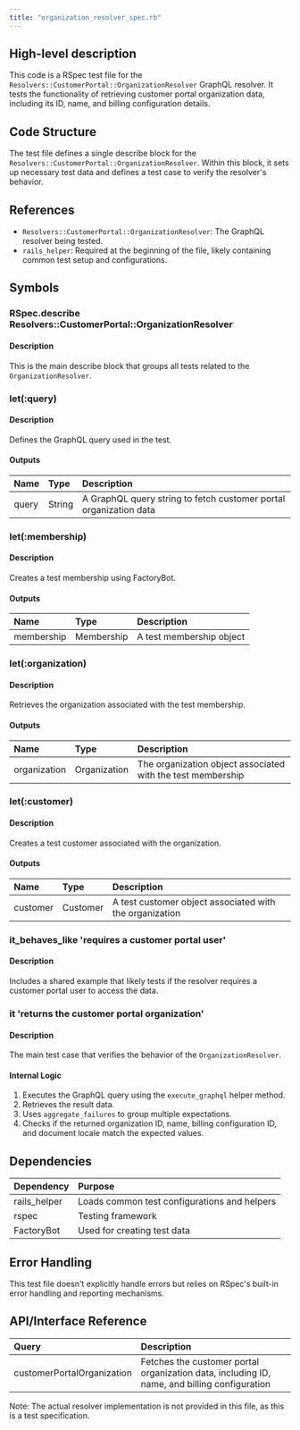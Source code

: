```yaml
---
title: "organization_resolver_spec.rb"
---
```


## High-level description
This code is a RSpec test file for the `Resolvers::CustomerPortal::OrganizationResolver` GraphQL resolver. It tests the functionality of retrieving customer portal organization data, including its ID, name, and billing configuration details.

## Code Structure
The test file defines a single describe block for the `Resolvers::CustomerPortal::OrganizationResolver`. Within this block, it sets up necessary test data and defines a test case to verify the resolver's behavior.

## References
- `Resolvers::CustomerPortal::OrganizationResolver`: The GraphQL resolver being tested.
- `rails_helper`: Required at the beginning of the file, likely containing common test setup and configurations.

## Symbols

### RSpec.describe Resolvers::CustomerPortal::OrganizationResolver
#### Description
This is the main describe block that groups all tests related to the `OrganizationResolver`.

### let(:query)
#### Description
Defines the GraphQL query used in the test.

#### Outputs
| Name | Type | Description |
|:-----|:-----|:------------|
| query | String | A GraphQL query string to fetch customer portal organization data |

### let(:membership)
#### Description
Creates a test membership using FactoryBot.

#### Outputs
| Name | Type | Description |
|:-----|:-----|:------------|
| membership | Membership | A test membership object |

### let(:organization)
#### Description
Retrieves the organization associated with the test membership.

#### Outputs
| Name | Type | Description |
|:-----|:-----|:------------|
| organization | Organization | The organization object associated with the test membership |

### let(:customer)
#### Description
Creates a test customer associated with the organization.

#### Outputs
| Name | Type | Description |
|:-----|:-----|:------------|
| customer | Customer | A test customer object associated with the organization |

### it_behaves_like 'requires a customer portal user'
#### Description
Includes a shared example that likely tests if the resolver requires a customer portal user to access the data.

### it 'returns the customer portal organization'
#### Description
The main test case that verifies the behavior of the `OrganizationResolver`.

#### Internal Logic
1. Executes the GraphQL query using the `execute_graphql` helper method.
2. Retrieves the result data.
3. Uses `aggregate_failures` to group multiple expectations.
4. Checks if the returned organization ID, name, billing configuration ID, and document locale match the expected values.

## Dependencies
| Dependency | Purpose |
|:-----------|:--------|
| rails_helper | Loads common test configurations and helpers |
| rspec | Testing framework |
| FactoryBot | Used for creating test data |

## Error Handling
This test file doesn't explicitly handle errors but relies on RSpec's built-in error handling and reporting mechanisms.

## API/Interface Reference
| Query | Description |
|:------|:------------|
| customerPortalOrganization | Fetches the customer portal organization data, including ID, name, and billing configuration |

Note: The actual resolver implementation is not provided in this file, as this is a test specification.